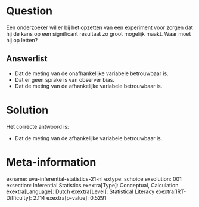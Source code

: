 Question
========

Een onderzoeker wil er bij het opzetten van een experiment voor zorgen
dat hij de kans op een significant resultaat zo groot mogelijk maakt.
Waar moet hij op letten?


Answerlist
----------

* Dat de meting van de onafhankelijke variabele betrouwbaar is.
* Dat er geen sprake is van observer bias.
* Dat de meting van de afhankelijke variabele betrouwbaar is.

Solution
========

Het correcte antwoord is: 

* Dat de meting van de afhankelijke variabele betrouwbaar is.

Meta-information
================
exname: uva-inferential-statistics-21-nl
extype: schoice
exsolution: 001
exsection: Inferential Statistics
exextra[Type]: Conceptual, Calculation
exextra[Language]: Dutch
exextra[Level]: Statistical Literacy
exextra[IRT-Difficulty]: 2.114
exextra[p-value]: 0.5291
